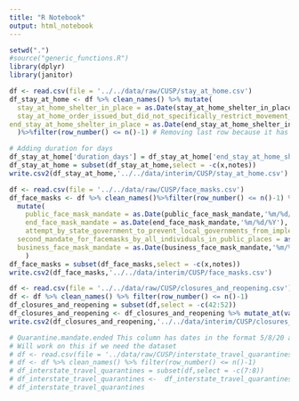 ```yaml
---
title: "R Notebook"
output: html_notebook
---
```


```r
setwd(".")
#source("generic_functions.R")
library(dplyr)
library(janitor)
```


```r
df <- read.csv(file = '../../data/raw/CUSP/stay_at_home.csv')
df_stay_at_home <- df %>% clean_names() %>% mutate(
  stay_at_home_shelter_in_place = as.Date(stay_at_home_shelter_in_place, format= '%m/%d/%Y'),
  stay_at_home_order_issued_but_did_not_specifically_restrict_movement_of_the_general_public = as.Date(stay_at_home_order_issued_but_did_not_specifically_restrict_movement_of_the_general_public, format= '%m/%d/%Y'),
end_stay_at_home_shelter_in_place = as.Date(end_stay_at_home_shelter_in_place, format= '%m/%d/%Y') 
  )%>%filter(row_number() <= n()-1) # Removing last row because it has the totals.

```

```r
# Adding duration for days
df_stay_at_home['duration_days'] = df_stay_at_home['end_stay_at_home_shelter_in_place'] - df_stay_at_home['stay_at_home_shelter_in_place']
df_stay_at_home = subset(df_stay_at_home,select = -c(x,notes))
write.csv2(df_stay_at_home,'../../data/interim/CUSP/stay_at_home.csv')
```


```r
df <- read.csv(file = '../../data/raw/CUSP/face_masks.csv')
df_face_masks <- df %>% clean_names()%>%filter(row_number() <= n()-1) %>% 
  mutate(
    public_face_mask_mandate = as.Date(public_face_mask_mandate,'%m/%d/%Y'),
    end_face_mask_mandate = as.Date(end_face_mask_mandate,'%m/%d/%Y'),
    attempt_by_state_government_to_prevent_local_governments_from_implementing_face_mask_orders = as.Date(attempt_by_state_government_to_prevent_local_governments_from_implementing_face_mask_orders,'%m/%d/%Y'),
  second_mandate_for_facemasks_by_all_individuals_in_public_places = as.Date(second_mandate_for_facemasks_by_all_individuals_in_public_places,'%m/%d/%Y'),
  business_face_mask_mandate = as.Date(business_face_mask_mandate,'%m/%d/%Y')
    )
df_face_masks = subset(df_face_masks,select = -c(x,notes))
write.csv2(df_face_masks,'../../data/interim/CUSP/face_masks.csv')
```

```r
df <- read.csv(file = '../../data/raw/CUSP/closures_and_reopening.csv')
df <- df %>% clean_names() %>% filter(row_number() <= n()-1)
df_closures_and_reopening = subset(df,select = -c(42:52))
df_closures_and_reopening <- df_closures_and_reopening %>% mutate_at(vars(-1,-2,-3,-13,-17), as.Date, format='%m/%d/%Y')
write.csv2(df_closures_and_reopening,'../../data/interim/CUSP/closures_and_reopening.csv')
```

```r
# Quarantine.mandate.ended This column has dates in the format 5/8/20 and 5/8/2020. This makes converting it to date a little tricky.
# Will work on this if we need the dataset
# df <- read.csv(file = '../data/raw/CUSP/interstate_travel_quarantines.csv')
# df <- df %>% clean_names() %>% filter(row_number() <= n()-1)
# df_interstate_travel_quarantines = subset(df,select = -c(7:8))
# df_interstate_travel_quarantines <-  df_interstate_travel_quarantines %>% mutate_at(vars(4:6), as.Date, format='%m/%d/%Y')
# df_interstate_travel_quarantines
```

